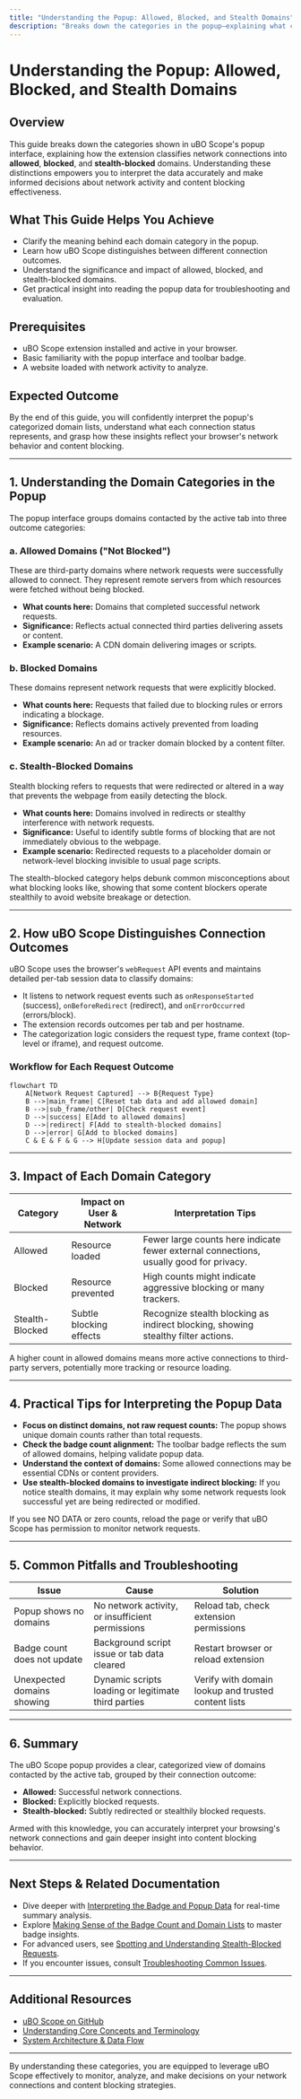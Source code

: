 ```yaml
---
title: "Understanding the Popup: Allowed, Blocked, and Stealth Domains"
description: "Breaks down the categories in the popup—explaining what counts as a successful, blocked, or stealth-blocked domain. Learn the impact of each result and how uBO Scope distinguishes between types of blocking."
---
```


# Understanding the Popup: Allowed, Blocked, and Stealth Domains

## Overview
This guide breaks down the categories shown in uBO Scope's popup interface, explaining how the extension classifies network connections into **allowed**, **blocked**, and **stealth-blocked** domains. Understanding these distinctions empowers you to interpret the data accurately and make informed decisions about network activity and content blocking effectiveness.

## What This Guide Helps You Achieve
- Clarify the meaning behind each domain category in the popup.
- Learn how uBO Scope distinguishes between different connection outcomes.
- Understand the significance and impact of allowed, blocked, and stealth-blocked domains.
- Get practical insight into reading the popup data for troubleshooting and evaluation.

## Prerequisites
- uBO Scope extension installed and active in your browser.
- Basic familiarity with the popup interface and toolbar badge.
- A website loaded with network activity to analyze.

## Expected Outcome
By the end of this guide, you will confidently interpret the popup's categorized domain lists, understand what each connection status represents, and grasp how these insights reflect your browser's network behavior and content blocking.

---

## 1. Understanding the Domain Categories in the Popup
The popup interface groups domains contacted by the active tab into three outcome categories:

### a. Allowed Domains ("Not Blocked")
These are third-party domains where network requests were successfully allowed to connect. They represent remote servers from which resources were fetched without being blocked.

- **What counts here:** Domains that completed successful network requests.
- **Significance:** Reflects actual connected third parties delivering assets or content.
- **Example scenario:** A CDN domain delivering images or scripts.

### b. Blocked Domains
These domains represent network requests that were explicitly blocked.

- **What counts here:** Requests that failed due to blocking rules or errors indicating a blockage.
- **Significance:** Reflects domains actively prevented from loading resources.
- **Example scenario:** An ad or tracker domain blocked by a content filter.

### c. Stealth-Blocked Domains
Stealth blocking refers to requests that were redirected or altered in a way that prevents the webpage from easily detecting the block.

- **What counts here:** Domains involved in redirects or stealthy interference with network requests.
- **Significance:** Useful to identify subtle forms of blocking that are not immediately obvious to the webpage.
- **Example scenario:** Redirected requests to a placeholder domain or network-level blocking invisible to usual page scripts.

<Tip>
The stealth-blocked category helps debunk common misconceptions about what blocking looks like, showing that some content blockers operate stealthily to avoid website breakage or detection.
</Tip>

---

## 2. How uBO Scope Distinguishes Connection Outcomes

uBO Scope uses the browser's `webRequest` API events and maintains detailed per-tab session data to classify domains:

- It listens to network request events such as `onResponseStarted` (success), `onBeforeRedirect` (redirect), and `onErrorOccurred` (errors/block).
- The extension records outcomes per tab and per hostname.
- The categorization logic considers the request type, frame context (top-level or iframe), and request outcome.


### Workflow for Each Request Outcome

```mermaid
flowchart TD
    A[Network Request Captured] --> B{Request Type}
    B -->|main_frame| C[Reset tab data and add allowed domain]
    B -->|sub_frame/other| D[Check request event]
    D -->|success| E[Add to allowed domains]
    D -->|redirect| F[Add to stealth-blocked domains]
    D -->|error| G[Add to blocked domains]
    C & E & F & G --> H[Update session data and popup]
```

---

## 3. Impact of Each Domain Category

| Category        | Impact on User & Network | Interpretation Tips                 |
|-----------------|--------------------------|-----------------------------------|
| Allowed         | Resource loaded          | Fewer large counts here indicate fewer external connections, usually good for privacy.
| Blocked         | Resource prevented       | High counts might indicate aggressive blocking or many trackers.
| Stealth-Blocked | Subtle blocking effects  | Recognize stealth blocking as indirect blocking, showing stealthy filter actions.

<Warning>
A higher count in allowed domains means more active connections to third-party servers, potentially more tracking or resource loading.
</Warning>

---

## 4. Practical Tips for Interpreting the Popup Data

- **Focus on distinct domains, not raw request counts:** The popup shows unique domain counts rather than total requests.
- **Check the badge count alignment:** The toolbar badge reflects the sum of allowed domains, helping validate popup data.
- **Understand the context of domains:** Some allowed connections may be essential CDNs or content providers.
- **Use stealth-blocked domains to investigate indirect blocking:** If you notice stealth domains, it may explain why some network requests look successful yet are being redirected or modified.

<Check>
If you see NO DATA or zero counts, reload the page or verify that uBO Scope has permission to monitor network requests.
</Check>

---

## 5. Common Pitfalls and Troubleshooting

| Issue                      | Cause                                     | Solution                              |
|----------------------------|-------------------------------------------|-------------------------------------|
| Popup shows no domains      | No network activity, or insufficient permissions | Reload tab, check extension permissions |
| Badge count does not update | Background script issue or tab data cleared | Restart browser or reload extension  |
| Unexpected domains showing | Dynamic scripts loading or legitimate third parties | Verify with domain lookup and trusted content lists |

---

## 6. Summary

The uBO Scope popup provides a clear, categorized view of domains contacted by the active tab, grouped by their connection outcome:

- **Allowed:** Successful network connections.
- **Blocked:** Explicitly blocked requests.
- **Stealth-blocked:** Subtly redirected or stealthily blocked requests.

Armed with this knowledge, you can accurately interpret your browsing's network connections and gain deeper insight into content blocking behavior.


---

## Next Steps & Related Documentation

- Dive deeper with [Interpreting the Badge and Popup Data](/getting-started/first-run-setup/interpreting-badge-popup) for real-time summary analysis.
- Explore [Making Sense of the Badge Count and Domain Lists](/guides/interpreting-results/badge-interpretation-best-practices) to master badge insights.
- For advanced users, see [Spotting and Understanding Stealth-Blocked Requests](/guides/advanced-use/analyzing-stealth-blocks).
- If you encounter issues, consult [Troubleshooting Common Issues](/getting-started/validation-troubleshooting/common-install-issues).


---

## Additional Resources
- [uBO Scope on GitHub](https://github.com/gorhill/uBO-Scope)
- [Understanding Core Concepts and Terminology](/overview/core-concepts-overview/core-concepts-terminology)
- [System Architecture & Data Flow](/overview/core-concepts-overview/architecture-data-flow)


---

By understanding these categories, you are equipped to leverage uBO Scope effectively to monitor, analyze, and make decisions on your network connections and content blocking strategies.